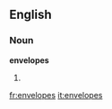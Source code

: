 ==English==

===Noun===
'''envelopes'''

# {{plural of|[[envelope]]}}

[[fr:envelopes]]
[[it:envelopes]]
